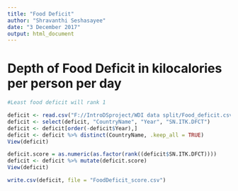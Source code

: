 ```yaml
---
title: "Food Deficit"
author: "Shravanthi Seshasayee"
date: "3 December 2017"
output: html_document
---
```

# Depth of Food Deficit in kilocalories per person per day
```r
#Least food deficit will rank 1

deficit <- read.csv("F://IntroDSproject/WDI data split/Food_deficit.csv")
deficit <- select(deficit, "CountryName", "Year", "SN.ITK.DFCT")
deficit <- deficit[order(-deficit$Year),]
deficit <- deficit %>% distinct(CountryName, .keep_all = TRUE)
View(deficit)

deficit.score = as.numeric(as.factor(rank((deficit$SN.ITK.DFCT))))
deficit <- deficit %>% mutate(deficit.score)
View(deficit)

write.csv(deficit, file = "FoodDeficit_score.csv")
```